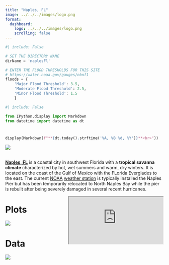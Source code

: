 ```yaml
---
title: "Naples, FL"
image: ../../../images/logo.png
format:
  dashboard:
    logo: ../../../images/logo.png
    scrolling: false
---
```



```python
#| include: False

# SET THE DIRECTORY NAME
dirName = 'naplesFl'

# ENTER THE FLOOD THRESHOLDS FOR THIS SITE
# https://water.noaa.gov/gauges/nbnf1
floods = {
    'Major Flood Threshold': 3.5,
    'Moderate Flood Threshold': 2.5,
    'Minor Flood Threshold': 1.5
    }
```

```python
#| include: False

from IPython.display import Markdown
from datetime import datetime as dt

```

# {.sidebar}

```python

display(Markdown(f"**{dt.today().strftime('%A, %B %d, %Y')}**<br>"))

```

::: {.card}
![](../../../images/logo.png){scale="75%"}
:::

<br>
[**Naples, FL**](https://en.wikipedia.org/wiki/Naples,_Florida){target="_blank"} is a coastal city in southwest Florida with a **tropical savanna climate** characterized by hot, wet summers and warm, dry winters. It is located on the coast of the Gulf of Mexico with the FLorida Everglades to the east. The current [NOAA](https://www.noaa.gov){target="_blank"} [weather station](https://tidesandcurrents.noaa.gov/waterlevels.html?id=8725114){target="_blank"} is typically installed the Naples Pier but has been temporarily relocated to North Naples Bay while the pier is rebuilt after being severely damaged in several recent hurricanes.

<iframe src="https://www.google.com/maps/embed?pb=!1m14!1m12!1m3!1d114610.90400720038!2d-81.8769408474603!3d26.144883561987392!2m3!1f0!2f0!3f0!3m2!1i1024!2i768!4f13.1!5e0!3m2!1sen!2sus!4v1729823805876!5m2!1sen!2sus" align="right" allowfullscreen="" loading="lazy" referrerpolicy="no-referrer-when-downgrade"></iframe>

# Plots

![](../../../images/coming-soon.png){fig-alt="Coming soon sign" scale="25%"}

# Data

![](../../../images/coming-soon.png){fig-alt="Coming soon sign" scale="25%"}
